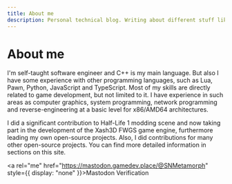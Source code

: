```yaml
---
title: About me
description: Personal technical blog. Writing about different stuff like programming, electronics, reverse-engineering.
---
```


# About me

I'm self-taught software engineer and C++ is my main language. But also I have some experience with other programming languages, such as Lua, Pawn, Python, JavaScript and TypeScript. 
Most of my skills are directly related to game development, but not limited to it. I have experience in such areas as computer graphics, system programming, network programming and reverse-engineering at a basic level for x86/AMD64 architectures.  
  
I did a significant contribution to Half-Life 1 modding scene and now taking part in the development of the Xash3D FWGS game engine, furthermore leading my own open-source projects. Also, I did contributions for many other open-source projects. You can find more detailed information in sections on this site. 

<a rel="me" href="https://mastodon.gamedev.place/@SNMetamorph" style={{ display: "none" }}>Mastodon Verification</a>
